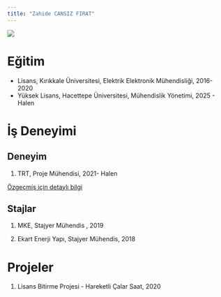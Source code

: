 ```yaml
---
title: "Zahide CANSIZ FIRAT"
---
```


![](/assets/images/zahide.jpg){fig-align="center"}

# Eğitim

-   Lisans, Kırıkkale Üniversitesi, Elektrik Elektronik Mühendisliği, 2016-2020
-   Yüksek Lisans, Hacettepe Üniversitesi, Mühendislik Yönetimi, 2025 - Halen

# İş Deneyimi

## Deneyim

1.  TRT, Proje Mühendisi, 2021- Halen

[Özgeçmiş için detaylı bilgi](/assets/images/cv.pdf)

## Stajlar

1.  MKE, Stajyer Mühendis , 2019

2.  Ekart Enerji Yapı, Stajyer Mühendis, 2018

# Projeler

1.  Lisans Bitirme Projesi - Hareketli Çalar Saat, 2020
